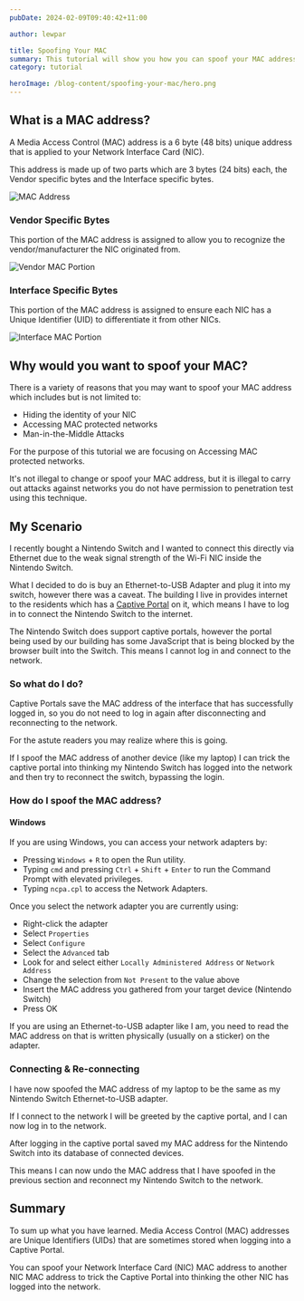 ```yaml
---
pubDate: 2024-02-09T09:40:42+11:00

author: lewpar

title: Spoofing Your MAC
summary: This tutorial will show you how you can spoof your MAC address.
category: tutorial

heroImage: /blog-content/spoofing-your-mac/hero.png
---
```


## What is a MAC address?
A Media Access Control (MAC) address is a 6 byte (48 bits) unique address that is applied to your Network Interface Card (NIC).

This address is made up of two parts which are 3 bytes (24 bits) each, the Vendor specific bytes and the Interface specific bytes.

![MAC Address](/blog-content/spoofing-your-mac/mac-address.png)

### Vendor Specific Bytes
This portion of the MAC address is assigned to allow you to recognize the vendor/manufacturer the NIC originated from.

![Vendor MAC Portion](/blog-content/spoofing-your-mac/mac-address-vendor.png)

### Interface Specific Bytes
This portion of the MAC address is assigned to ensure each NIC has a Unique Identifier (UID) to differentiate it from other NICs.

![Interface MAC Portion](/blog-content/spoofing-your-mac/mac-address-interface.png)

## Why would you want to spoof your MAC?
There is a variety of reasons that you may want to spoof your MAC address which includes but is not limited to:
- Hiding the identity of your NIC
- Accessing MAC protected networks
- Man-in-the-Middle Attacks

For the purpose of this tutorial we are focusing on Accessing MAC protected networks.

<CardWarn>
It's not illegal to change or spoof your MAC address, but it is illegal to carry out attacks against networks you do not have permission to penetration test using this technique.
</CardWarn>

## My Scenario
I recently bought a Nintendo Switch and I wanted to connect this directly via Ethernet due to the weak signal strength of the Wi-Fi NIC inside the Nintendo Switch.

What I decided to do is buy an Ethernet-to-USB Adapter and plug it into my switch, however there was a caveat.
The building I live in provides internet to the residents which has a [Captive Portal](https://en.wikipedia.org/wiki/Captive_portal) on it, which means I have to log in to connect the Nintendo Switch to the internet.

The Nintendo Switch does support captive portals, however the portal being used by our building has some JavaScript that is being blocked by the browser built into the Switch. This means I cannot log in and connect to the network.

### So what do I do?
Captive Portals save the MAC address of the interface that has successfully logged in, so you do not need to log in again after disconnecting and reconnecting to the network.

For the astute readers you may realize where this is going.

If I spoof the MAC address of another device (like my laptop) I can trick the captive portal into thinking my Nintendo Switch has logged into the network and then try to reconnect the switch, bypassing the login.

### How do I spoof the MAC address?
#### Windows
If you are using Windows, you can access your network adapters by:
- Pressing `Windows` + `R` to open the Run utility.
- Typing `cmd` and pressing `Ctrl` + `Shift` + `Enter` to run the Command Prompt with elevated privileges.
- Typing `ncpa.cpl` to access the Network Adapters.

Once you select the network adapter you are currently using:
- Right-click the adapter
- Select `Properties`
- Select `Configure`
- Select the `Advanced` tab
- Look for and select either `Locally Administered Address` or `Network Address`
- Change the selection from `Not Present` to the value above
- Insert the MAC address you gathered from your target device (Nintendo Switch)
- Press OK

<CardInfo>
If you are using an Ethernet-to-USB adapter like I am, you need to read the MAC address on that is written physically (usually on a sticker) on the adapter.
</CardInfo>

### Connecting & Re-connecting
I have now spoofed the MAC address of my laptop to be the same as my Nintendo Switch Ethernet-to-USB adapter.

If I connect to the network I will be greeted by the captive portal, and I can now log in to the network.

After logging in the captive portal saved my MAC address for the Nintendo Switch into its database of connected devices.

This means I can now undo the MAC address that I have spoofed in the previous section and reconnect my Nintendo Switch to the network.

## Summary
To sum up what you have learned. Media Access Control (MAC) addresses are Unique Identifiers (UIDs) that are sometimes stored when logging into a Captive Portal. 

You can spoof your Network Interface Card (NIC) MAC address to another NIC MAC address to trick the Captive Portal into thinking the other NIC has logged into the network.